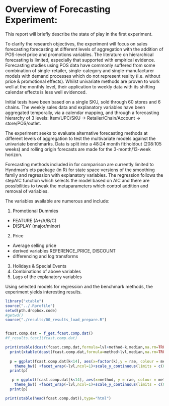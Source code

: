 Overview of Forecasting Experiment:
========================================================

This report will briefly describe the state of play in the first experiment.

To clarify the research objectives, the experiment will focus on sales forecasting forecasting at different levels of aggregation with the addition of POS-level price and promotions variables.  The literature on hierarchical forecasting is limited, especially that supported with empirical evidence.  Forecasting studies using POS data have commonly suffered from some combination of single-retailer, single-category and single-manufacturer models with demand processes which do not represent reality (i.e. without price & promotional effects).  Whilst univariate methods are proven to work well at the monthly level, their application to weekly data with its shifting calendar effects is less well evidenced.

Initial tests have been based on a single SKU, sold through 60 stores and 6 chains.  The weekly sales data and explanatory variables have been aggregated temporally, via a calendar mapping, and through a forecasting hierarchy of 3 levels: Item/UPC/SKU -> Retailer/Chain/Account -> store/POS/outlet.

The experiment seeks to evaluate alternative forecasting methods at different levels of aggregation to test the multivariate models against the univariate benchmarks.  Data is split into a 48:24 month fit:holdout (208:105 weeks) and rolling origin forecasts are made for the 3-month/13-week horizon.

Forecasting methods included in for comparison are currently limited to Hyndman's ets package (in R) for state space versions of the smoothing family and regression with explanatory variables.  The regression follows the stepAIC function which selects the model based on AIC and there are possibilities to tweak the metaparameters which control addition and removal of variables.

The variables available are numerous and include:

1. Promotional Dummies
 * FEATURE (A+/A/B/C)
 * DISPLAY (major/minor)
2. Price
 * Average selling price 
 * derived variables REFERENCE_PRICE, DISCOUNT
 * differencing and log transforms
3. Holidays & Special Events
4. Combinations of above variables
5. Lags of the explanatory variables

Using selected models for regression and the benchmark methods, the experiment yields interesting results.


```r
library("xtable")
source("../.Rprofile")
setwd(pth.dropbox.code)
#getwd()
source("./results/00_results_load_prepare.R")


fcast.comp.dat = f_get.fcast.comp.dat()
#f_results.test1(fcast.comp.dat)

print(xtable(dcast(fcast.comp.dat,formula=lvl+method~k,median,na.rm=TRUE,value.var="rae")),type="html")
  print(xtable(dcast(fcast.comp.dat,formula=method~lvl,median,na.rm=TRUE,value.var="rae")), type="html")
  
  p = ggplot(fcast.comp.dat[k<14], aes(x=factor(k),y = rae, colour = method, shape = method, size=1)) +  stat_summary(fun.y = median,na.rm=TRUE,geom="point") + 
    theme_bw() +facet_wrap(~lvl,ncol=1)+scale_y_continuous(limits = c(0,0.5))+coord_flip()
  print(p)

```

```r
   p = ggplot(fcast.comp.dat[k<14], aes(x=method, y = rae, colour = method)) + geom_boxplot() +
    theme_bw() +facet_wrap(~lvl,ncol=1)+scale_y_continuous(limits = c(0,2))+coord_flip()
  print(p)
```



```r
print(xtable(head(fcast.comp.dat)),type="html")
```

